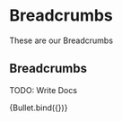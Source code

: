 
<Meta title="components/atoms/Breadcrumbs" decorators={[withDesign]} />

# Breadcrumbs

These are our Breadcrumbs

## Breadcrumbs

TODO: Write Docs

<Canvas>
  <Story
    name="Breadcrumbs"
    parameters={{
      design: {
        type: 'figma',
        url: '',
      },
    }}
    args={{
      items: [{ title: 'Zažite', url: '/experience' }],
    }}
  >
    {Bullet.bind({})}
  </Story>
</Canvas>

<ArgsTable of={Bullet} />
